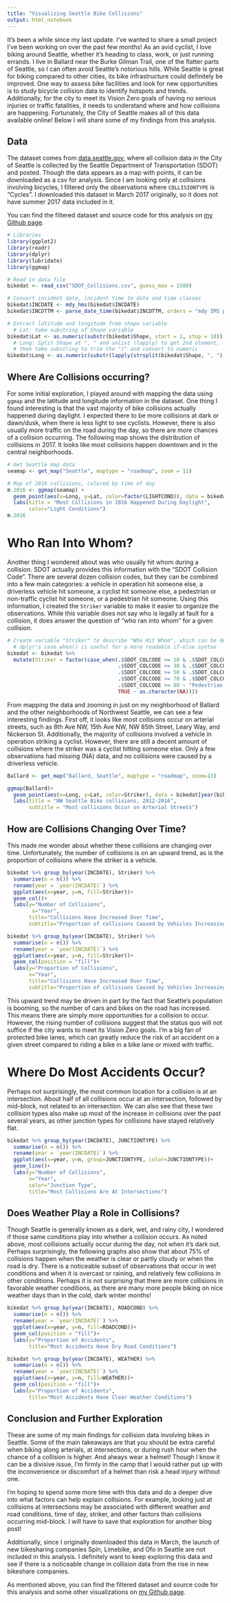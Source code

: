 ```yaml
---
title: "Visualizing Seattle Bike Collisions"
output: html_notebook
---
```


It's been a while since my last update. I've wanted to share a small project I've been working on over the past few months! As an avid cyclist, I love biking around Seattle, whether it's heading to class, work, or just running errands. I live in Ballard near the Burke Gilman Trail, one of the flatter parts of Seattle, so I can often avoid Seattle's notorious hills. While Seattle is great for biking compared to other cities, its bike infrastructure could definitely be improved. One way to assess bike facilities and look for new opportunities is to study bicycle collision data to identify hotspots and trends. Additionally, for the city to meet its Vision Zero goals of having no serious injuries or traffic fatalities, it needs to understand where and how collisions are happening. Fortunately, the City of Seattle makes all of this data available online! Below I will share some of my findings from this analysis.

## Data

The dataset comes from [data.seattle.gov](https://data.seattle.gov/d/v7k9-7dn4?category=Transportation&view_name=SDOT-Collisions), where all collision data in the City of Seattle is collected by the Seattle Department of Transportation (SDOT) and posted. Though the data appears as a map with points, it can be downloaded as a csv for analysis. Since I am looking only at collisions involving bicycles, I filtered only the observations where `COLLISIONTYPE` is "Cycles". I downloaded this dataset in March 2017 originally, so it does not have summer 2017 data included in it.

You can find the filtered dataset and source code for this analysis on [my Github page](https://github.com/josephcarl/Seattle-Biking).

```r
# Libraries
library(ggplot2)
library(readr)
library(dplyr)
library(lubridate)
library(ggmap)

# Read in data file
bikedat <- read_csv("SDOT_Collisions.csv", guess_max = 1500)

# Convert incident date, incident time to date and time classes
bikedat$INCDATE <- mdy_hms(bikedat$INCDATE)
bikedat$INCDTTM <- parse_date_time(bikedat$INCDTTM, orders = "mdy IMS p")

# Extract latitude and longitude from shape variable
  # Lat: take substring of Shape variable
bikedat$Lat <- as.numeric(substr(bikedat$Shape, start = 2, stop = 18))
  # Long: Split Shape at ", " and unlist (lapply) to get 2nd element,
  # then take substring to trim the ")" and convert to numeric
bikedat$Long <- as.numeric(substr(lapply(strsplit(bikedat$Shape, ", "), '[', 2), start=0, stop = 13))
```

## Where Are Collisions occurring?

For some initial exploration, I played around with mapping the data using `ggmap` and the latitude and longitude information in the dataset. One thing I found interesting is that the vast majority of bike collisions actually happened during daylight. I expected there to be more collisions at dark or dawn/dusk, when there is less light to see cyclists. However, there is also usually more traffic on the road during the day, so there are more chances of a collision occurring. The following map shows the distribution of collisions in 2017. It looks like most collisions happen downtown and in the central neighborhoods.

```r
# Get Seattle map data
seamap <- get_map("Seattle", maptype = "roadmap", zoom = 11)

# Map of 2016 collisions, colored by time of day
m.2016 <- ggmap(seamap) +
  geom_point(aes(x=Long, y=Lat, color=factor(LIGHTCOND)), data = bikedat[year(bikedat$INCDATE)==2016,])+
  labs(title = "Most Collisions in 2016 Happened During Daylight",
       color="Light Conditions")
m.2016
```

# Who Ran Into Whom?

Another thing I wondered about was who usually hit whom during a collision. SDOT actually provides this information with the "SDOT Collision Code". There are several dozen collision codes, but they can be combined into a few main categories: a vehicle in operation hit someone else, a driverless vehicle hit someone, a cyclist hit someone else, a pedestrian or non-traffic cyclist hit someone, or a pedestrian hit someone. Using this information, I created the `Striker` variable to make it easier to organize the observations. While this variable does not say who is legally at fault for a collision, it does answer the question of "who ran into whom" for a given collision. 

```r
# Create variable "Striker" to describe "Who Hit Whom", which can be determined from SDOT collision code
  # dplyr's case_when() is useful for a more readable if-else syntax
bikedat <- bikedat %>% 
  mutate(Striker = factor(case_when(.$SDOT_COLCODE >= 10 & .$SDOT_COLCODE <= 29 ~ "Vehicle in Operation",
                                    .$SDOT_COLCODE >= 30 & .$SDOT_COLCODE <= 49 ~ "Driverless Vehicle",
                                    .$SDOT_COLCODE >= 50 & .$SDOT_COLCODE <= 69 ~ "Cyclist",
                                    .$SDOT_COLCODE >= 70 & .$SDOT_COLCODE <= 76 ~ "Pedestrian or Non-Traffic Cyclist",
                                    .$SDOT_COLCODE >= 80 ~ "Pedestrian Struck",
                                    TRUE ~ as.character(NA))))

```

From mapping the data and zooming in just on my neighborhood of Ballard and the other neighborhoods of Northwest Seattle, we can see a few interesting findings. First off, it looks like most collisions occur on arterial streets, such as 8th Ave NW, 15th Ave NW, NW 85th Street, Leary Way, and Nickerson St. Additionally, the majority of collisions involved a vehicle in operation striking a cyclist. However, there are still a decent amount of collisions where the striker was a cyclist hitting someone else. Only a few observations had missing (NA) data, and no collisions were caused by a driverless vehicle.

```r
Ballard <- get_map("Ballard, Seattle", maptype = "roadmap", zoom=13)

ggmap(Ballard)+
  geom_point(aes(x=Long, y=Lat, color=Striker), data = bikedat[year(bikedat$INCDATE)>= 2012 & year(bikedat$INCDATE)<= 2016,])+
  labs(title = "NW Seattle Bike collisions, 2012-2016",
       subtitle = "Most collisions Occur on Arterial Streets")

```

## How are Collisions Changing Over Time?

This made me wonder about whether these collisions are changing over time. Unfortunately, the number of collisions is on an upward trend, as is the proportion of collisions where the striker is a vehicle.

```r
bikedat %>% group_by(year(INCDATE), Striker) %>% 
  summarise(n = n()) %>% 
  rename(year = `year(INCDATE)`) %>% 
  ggplot(aes(x=year, y=n, fill=Striker))+
  geom_col()+
  labs(y="Number of Collisions",
        x="Year",
       title="Collisions Have Increased Over Time",
       subtitle="Proportion of collisions Caused by Vehicles Increasing")

bikedat %>% group_by(year(INCDATE), Striker) %>% 
  summarise(n = n()) %>% 
  rename(year = `year(INCDATE)`) %>% 
  ggplot(aes(x=year, y=n, fill=Striker))+
  geom_col(position = "fill")+
  labs(y="Proportion of Collisions",
       x="Year",
       title="Collisions Have Increased Over Time",
       subtitle="Proportion of collisions Caused by Vehicles Increasing")
```

This upward trend may be driven in part by the fact that Seattle's population is booming, so the number of cars and bikes on the road has increased. This means there are simply more opportunities for a collision to occur. However, the rising number of collisions suggest that the status quo will not suffice if the city wants to meet its Vision Zero goals. I'm a big fan of protected bike lanes, which can greatly reduce the risk of an accident on a given street compared to riding a bike in a bike lane or mixed with traffic.

# Where Do Most Accidents Occur?

Perhaps not surprisingly, the most common location for a collision is at an intersection. About half of all collisions occur at an intersection, followed by mid-block, not related to an intersection. We can also see that these two collision types also make up most of the increase in collisions over the past several years, as other junction types for collisions have stayed relatively flat.

```r
bikedat %>% group_by(year(INCDATE), JUNCTIONTYPE) %>% 
  summarise(n = n()) %>% 
  rename(year = `year(INCDATE)`) %>% 
  ggplot(aes(x=year, y=n, group=JUNCTIONTYPE, color=JUNCTIONTYPE))+
  geom_line()+
  labs(y="Number of Collisions",
       x="Year",
       color="Junction Type",
       title="Most Collisions Are At Intersections")
```

## Does Weather Play a Role in Collisions?

Though Seattle is generally known as a dark, wet, and rainy city, I wondered if those same conditions play into whether a collision occurs. As noted above, most collisions actually occur during the day, not when it's dark out. Perhaps surprisingly, the following graphs also show that about 75% of collisions happen when the weather is clear or partly cloudy or when the road is dry. There is a noticeable subset of observations that occur in wet conditions and when it is overcast or raining, and relatively few collisions in other conditions. Perhaps it is not surprising that there are more collisions in favorable weather conditions, as there are many more people biking on nice weather days than in the cold, dark winter months!

```r
bikedat %>% group_by(year(INCDATE), ROADCOND) %>% 
  summarise(n = n()) %>% 
  rename(year = `year(INCDATE)`) %>% 
  ggplot(aes(x=year, y=n, fill=ROADCOND))+
  geom_col(position = "fill")+
  labs(y="Proportion of Accidents",
       title="Most Accidents Have Dry Road Conditions")

bikedat %>% group_by(year(INCDATE), WEATHER) %>% 
  summarise(n = n()) %>% 
  rename(year = `year(INCDATE)`) %>% 
  ggplot(aes(x=year, y=n, fill=WEATHER))+
  geom_col(position = "fill")+
  labs(y="Proportion of Accidents",
       title="Most Accidents Have Clear Weather Conditions")
```

## Conclusion and Further Exploration

These are some of my main findings for collision data involving bikes in Seattle. Some of the main takeaways are that you should be extra careful when biking along arterials, at intersections, or during rush hour when the chance of a collision is higher. And always wear a helmet! Though I know it can be a divisive issue, I'm firmly in the camp that I would rather put up with the inconvenience or discomfort of a helmet than risk a head injury without one. 

I'm hoping to spend some more time with this data and do a deeper dive into what factors can help explain collisions. For example, looking just at collisions at intersections may be associated with different weather and road conditions, time of day, striker, and other factors than collisions occurring mid-block. I will have to save that exploration for another blog post!

Additionally, since I originally downloaded this data in March, the launch of new bikesharing companies Spin, Limebike, and Ofo in Seattle are not included in this analysis. I definitely want to keep exploring this data and see if there is a noticeable change in collision data from the rise in new bikeshare companies. 

As mentioned above, you can find the filtered dataset and source code for this analysis and some other visualizations on [my Github page](https://github.com/josephcarl/Seattle-Biking). 